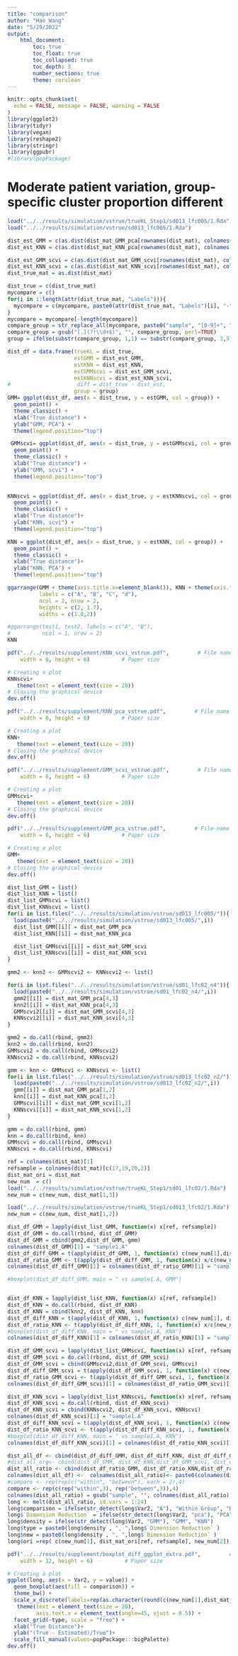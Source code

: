 ```yaml
---
title: "comparison"
author: "Hao Wang"
date: "5/29/2022"
output: 
    html_document:
        toc: true
        toc_float: true
        toc_collapsed: true
        toc_depth: 3
        number_sections: true
        theme: cerulean
---
```


```r

knitr::opts_chunk$set(
  echo = FALSE, message = FALSE, warning = FALSE
)
library(ggplot2)
library(tidyr)
library(vegan)
library(reshape2)
library(stringr)
library(ggpubr)
#library(popPackage)
```



# Moderate patient variation, group-specific cluster proportion different

```r
load("../../results/simulation/vstrue/trueKL_Step1/sd013_lfc005/1.Rda")
load("../../results/simulation/vstrue/sd013_lfc005/1.Rda")
```

```r
dist_est_GMM = c(as.dist(dist_mat_GMM_pca[rownames(dist_mat), colnames(dist_mat)]))
dist_est_KNN = c(as.dist(dist_mat_KNN_pca[rownames(dist_mat), colnames(dist_mat)]))

dist_est_GMM_scvi = c(as.dist(dist_mat_GMM_scvi[rownames(dist_mat), colnames(dist_mat)]))
dist_est_KNN_scvi = c(as.dist(dist_mat_KNN_scvi[rownames(dist_mat), colnames(dist_mat)]))
dist_true_mat = as.dist(dist_mat)

dist_true = c(dist_true_mat)
mycompare = c()
for(i in 1:length(attr(dist_true_mat, "Labels"))){
  mycompare = c(mycompare, paste0(attr(dist_true_mat, "Labels")[i], "-", attr(dist_true_mat, "Labels")[-(1:i)]))
}
mycompare = mycompare[-length(mycompare)]
compare_group = str_replace_all(mycompare, paste0("sample", "[0-9]+", "[.](?!\\d+$)"), "")
compare_group = gsub("[.](?!\\d+$)", "", compare_group, perl=TRUE)
group = ifelse(substr(compare_group, 1,1) == substr(compare_group, 3,3), "same: A vs A or B vs B", "diff: A vs B")

dist_df = data.frame(trueKL = dist_true,
                     estGMM = dist_est_GMM,
                     estKNN = dist_est_KNN,
                     estGMMscvi = dist_est_GMM_scvi,
                     estKNNscvi = dist_est_KNN_scvi,
#                     diff = dist_true - dist_est,
                     group = group)
GMM= ggplot(dist_df, aes(x = dist_true, y = estGMM, col = group)) +
  geom_point() +
  theme_classic() +
  xlab("True distance") +
  ylab("GMM, PCA") +
  theme(legend.position="top")

 GMMscvi= ggplot(dist_df, aes(x = dist_true, y = estGMMscvi, col = group)) +
  geom_point() +
  theme_classic() +
  xlab("True distance") +
  ylab("GMM, scvi") +
  theme(legend.position="top")
  

KNNscvi = ggplot(dist_df, aes(x = dist_true, y = estKNNscvi, col = group)) +
  geom_point() +
  theme_classic() +
  xlab("True distance")+
  ylab("KNN, scvi") +
  theme(legend.position="top") 

KNN = ggplot(dist_df, aes(x = dist_true, y = estKNN, col = group)) +
  geom_point() +
  theme_classic() +
  xlab("True distance")+
  ylab("KNN, PCA") +
  theme(legend.position="top")

ggarrange(GMM + theme(axis.title.x=element_blank()), KNN + theme(axis.title.x=element_blank()), GMMscvi +theme(legend.position="none"),KNNscvi + theme(legend.position="none"), 
          labels = c("A", "B", "C", "d"),
          ncol = 2, nrow = 2,
          heights = c(2, 1.7),
          widths = c(1.8,2))

#ggarrange(test1, test2, labels = c("A", "B"),
#          ncol = 1, nrow = 2)
KNN
```

```r
pdf("../../results/supplement/KNN_scvi_vstrue.pdf",         # File name
    width = 6, height = 6)          # Paper size

# Creating a plot
KNNscvi+
   theme(text = element_text(size = 20))      
# Closing the graphical device
dev.off() 

pdf("../../results/supplement/KNN_pca_vstrue.pdf",         # File name
    width = 6, height = 6)          # Paper size

# Creating a plot
KNN+
   theme(text = element_text(size = 20))
# Closing the graphical device
dev.off() 

pdf("../../results/supplement/GMM_scvi_vstrue.pdf",         # File name
    width = 6, height = 6)          # Paper size

# Creating a plot
GMMscvi+
   theme(text = element_text(size = 20))
# Closing the graphical device
dev.off() 

pdf("../../results/supplement/GMM_pca_vstrue.pdf",         # File name
    width = 6, height = 6)          # Paper size

# Creating a plot
GMM+
   theme(text = element_text(size = 20))
# Closing the graphical device
dev.off() 
```





```r
dist_list_GMM = list()
dist_list_KNN = list()
dist_list_GMMscvi = list()
dist_list_KNNscvi = list()
for(i in list.files("../../results/simulation/vstrue/sd013_lfc005/")){
  load(paste0("../../results/simulation/vstrue/sd013_lfc005/",i))
  dist_list_GMM[[i]] = dist_mat_GMM_pca
  dist_list_KNN[[i]] = dist_mat_KNN_pca

  dist_list_GMMscvi[[i]] = dist_mat_GMM_scvi
  dist_list_KNNscvi[[i]] = dist_mat_KNN_scvi
}

gmm2 <- knn2 <- GMMscvi2 <- KNNscvi2 <- list()

for(i in list.files("../../results/simulation/vstrue/sd01_lfc02_n4")){
  load(paste0("../../results/simulation/vstrue/sd01_lfc02_n4/",i))
  gmm2[[i]] = dist_mat_GMM_pca[4,3]
  knn2[[i]] = dist_mat_KNN_pca[4,3]
  GMMscvi2[[i]] = dist_mat_GMM_scvi[4,3]
  KNNscvi2[[i]] = dist_mat_KNN_scvi[4,3]
}

gmm2 = do.call(rbind, gmm2)
knn2 = do.call(rbind, knn2)
GMMscvi2 = do.call(rbind, GMMscvi2)
KNNscvi2 = do.call(rbind, KNNscvi2)

gmm <- knn <- GMMscvi <- KNNscvi <- list()
for(i in list.files("../../results/simulation/vstrue/sd013_lfc02_n2/")){
  load(paste0("../../results/simulation/vstrue/sd013_lfc02_n2/",i))
  gmm[[i]] = dist_mat_GMM_pca[1,2]
  knn[[i]] = dist_mat_KNN_pca[1,2]
  GMMscvi[[i]] = dist_mat_GMM_scvi[1,2]
  KNNscvi[[i]] = dist_mat_KNN_scvi[1,2]
}

gmm = do.call(rbind, gmm)
knn = do.call(rbind, knn)
GMMscvi = do.call(rbind, GMMscvi)
KNNscvi = do.call(rbind, KNNscvi)

```


```r
ref = colnames(dist_mat)[1]
refsample = colnames(dist_mat)[c(17,19,20,2)]
dist_mat_ori = dist_mat
new_num  = c()
load("../../results/simulation/vstrue/trueKL_Step1/sd01_lfc02/1.Rda")
new_num = c(new_num, dist_mat[1,3])

load("../../results/simulation/vstrue/trueKL_Step1/sd013_lfc02/1.Rda")
new_num = c(new_num, dist_mat[1,2])

dist_df_GMM = lapply(dist_list_GMM, function(x) x[ref, refsample])
dist_df_GMM = do.call(rbind, dist_df_GMM)
dist_df_GMM = cbind(gmm2,dist_df_GMM, gmm)
colnames(dist_df_GMM)[1] = "sample1.A"
dist_df_diff_GMM = t(apply(dist_df_GMM, 1, function(x) c(new_num[1],dist_mat_ori[ref, refsample],new_num[2]) - x))
dist_df_ratio_GMM <- t(apply(dist_df_diff_GMM, 1, function(x) x/c(new_num[1],dist_mat_ori[ref, refsample], new_num[2])))
colnames(dist_df_diff_GMM)[1] = colnames(dist_df_ratio_GMM)[1] = "sample1.A"

#boxplot(dist_df_diff_GMM, main = " vs sample1.A, GMM")


dist_df_KNN = lapply(dist_list_KNN, function(x) x[ref, refsample])
dist_df_KNN = do.call(rbind, dist_df_KNN)
dist_df_KNN = cbind(knn2, dist_df_KNN, knn)
dist_df_diff_KNN = t(apply(dist_df_KNN, 1, function(x) c(new_num[1], dist_mat_ori[ref, refsample], new_num[2]) - x))
dist_df_ratio_KNN <- t(apply(dist_df_diff_KNN, 1, function(x) x/c(new_num[1],dist_mat_ori[ref, refsample], new_num[2])))
#boxplot(dist_df_diff_KNN, main = " vs sample1.A, KNN")
colnames(dist_df_diff_KNN)[1] = colnames(dist_df_ratio_KNN)[1] = "sample1.A"

dist_df_GMM_scvi = lapply(dist_list_GMMscvi, function(x) x[ref, refsample])
dist_df_GMM_scvi = do.call(rbind, dist_df_GMM_scvi)
dist_df_GMM_scvi = cbind(GMMscvi2,dist_df_GMM_scvi, GMMscvi)
dist_df_diff_GMM_scvi = t(apply(dist_df_GMM_scvi, 1, function(x) c(new_num[1], dist_mat_ori[ref, refsample],new_num[2]) - x))
dist_df_ratio_GMM_scvi <- t(apply(dist_df_diff_GMM_scvi, 1, function(x) x/c(new_num[1], dist_mat_ori[ref, refsample],new_num[2])))
colnames(dist_df_diff_GMM_scvi)[1] = colnames(dist_df_ratio_GMM_scvi)[1] = "sample1.A"

dist_df_KNN_scvi = lapply(dist_list_KNNscvi, function(x) x[ref, refsample])
dist_df_KNN_scvi = do.call(rbind, dist_df_KNN_scvi)
dist_df_KNN_scvi = cbind(KNNscvi2, dist_df_KNN_scvi, KNNscvi)
colnames(dist_df_KNN_scvi)[1] = "sample1.A"
dist_df_diff_KNN_scvi = t(apply(dist_df_KNN_scvi, 1, function(x) c(new_num[1], dist_mat_ori[ref, refsample], new_num[2]) - x))
dist_df_ratio_KNN_scvi <- t(apply(dist_df_diff_KNN_scvi, 1, function(x) x/c(new_num[1], dist_mat_ori[ref, refsample], new_num[2])))
#boxplot(dist_df_diff_KNN, main = " vs sample1.A, KNN")
colnames(dist_df_diff_KNN_scvi)[1] = colnames(dist_df_ratio_KNN_scvi)[1] = "sample1.A"

dist_all_df <- cbind(dist_df_diff_GMM, dist_df_diff_KNN, dist_df_diff_GMM_scvi,dist_df_diff_KNN_scvi)
#dist_all_org<- cbind(dist_df_GMM, dist_df_KNN,dist_df_GMM_scvi, dist_df_KNN_scvi)
dist_all_ratio <- cbind(dist_df_ratio_GMM, dist_df_ratio_KNN,dist_df_ratio_GMM_scvi, dist_df_ratio_KNN_scvi)
colnames(dist_all_df) <-  colnames(dist_all_ratio)<- paste0(colnames(dist_all_df), c(rep("_GMM_pca", 6), rep("_KNN_pca",6),rep("_GMM_scvi", 6), rep("_KNN_scvi",6)))
#compare <- rep(rep(c("within", "between"), each = 2),4)
compare <- rep(c(rep("within",3), rep("between",3)),4)
colnames(dist_all_ratio) = gsub("sample", "", colnames(dist_all_ratio))
long <- melt(dist_all_ratio, id.vars = 1:24)
long$comparison = ifelse(str_detect(long$Var2, "A"), "Within Group", "Between Group")
long$`Dimension Reduction` = ifelse(str_detect(long$Var2, "pca"), "PCA", "scVI")
long$density = ifelse(str_detect(long$Var2, "GMM"), "GMM", "KNN")
long$type = paste0(long$density , ", ",long$`Dimension Reduction` )
long$new = paste0(long$density , ", ",long$`Dimension Reduction` )
long$ori =rep( c(new_num[1], dist_mat_ori[ref, refsample], new_num[2]), each = 400)

```


```r
pdf("../../results/supplement/boxplot_diff_ggplot_extra.pdf",         # File name
    width = 12, height = 6)          # Paper size

# Creating a plot
ggplot(long, aes(x = Var2, y = value)) +
  geom_boxplot(aes(fill = comparison)) +
  theme_bw() +
  scale_x_discrete(labels=rep(as.character(round(c(new_num[1],dist_mat_ori[ref, refsample], new_num[2]),2)),5))+
   theme(text = element_text(size = 20),
         axis.text.x = element_text(angle=45, vjust = 0.5)) +
  facet_grid(~type, scale = "free") +
  xlab("True Distance")+
  ylab("(True - Estimated)/True")+
  scale_fill_manual(values=popPackage:::bigPalette)
dev.off()

```


